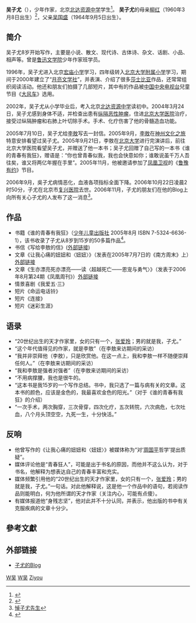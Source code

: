 '''吴子尤'''（{{bd|1990年|4月10日|2006年|10月22日|catIdx=W吴}}），少年作家，北京[[北达资源中学|北达资源中学]]学生<ref>{{Cite web |url=http://news.sohu.com/20061025/n245984284.shtml |title=16岁少年作家吴子尤去世 |accessdate=2009-09-13 |archive-date=2011-02-15 |archive-url=https://web.archive.org/web/20110215113555/http://news.sohu.com/20061025/n245984284.shtml |dead-url=no }}</ref>。
'''吴子尤'''的母亲[[柳红_(1960年3月)|柳红]]（1960年3月8日出生）<ref>{{cite web|title=柳红：回望1980年代的经济学人|url=http://www.21ccom.net/articles/read/article_2010111924908.html|date=2010-11-19|publisher=[[共识网|共识网]]|archiveurl=https://web.archive.org/web/20151124082458/http://www.21ccom.net/articles/read/article_2010111924908.html|archivedate=2015-11-24|deadurl=yes|accessdate=2014-04-16}}</ref>，父亲[[吴国盛|吴国盛]]（1964年9月5日出生）。

== 简介 ==
吴子尤8岁开始写作，主要是小说、散文、现代诗、古体诗、杂文、话剧、小品、相声等。曾是[[鲁迅文学院|鲁迅文学院]]少年作家班学员。

1996年，吴子尤进入北京[[宏庙小学|宏庙小学]]学习，四年级转入[[北京大学附属小学|北京大学附属小学]]学习，期间于2000年建立了“[[月亮文学社|月亮文学社]]”，并表演、介绍了很多[[莎士比亚|莎士比亚]]作品，还常常组织阅读活动。他还和朋友们拍摄了几部短片，其中有的作品被[[中国中央电视台|中国中央电视台]]兒童节目《[[大风车|大风车]]》选用。

2002年，吴子尤从小学毕业后，考入北京[[北达资源中学|北达资源中学]]读初中。2004年3月24日，吴子尤感到身体不适，并检查出患有[[纵隔恶性肿瘤|纵隔恶性肿瘤]]，住进[[北京大学医院|北京大学医院]]治疗，接受过纵隔肿瘤和右肺上叶切除手术。手术、化疗伤害了他的骨髓造血功能。

2005年7月10日，吴子尤给[[李敖|李敖]]写去一封信。2005年9月，[[李敖|李敖]]在[[李敖神州文化之旅|神州文化之旅]]特意安排看望过吴子尤。2005年9月21日，李敖在[[北京大学|北京大学]]进行完演讲后，前往北京大学医院看望吴子尤，并赠送了他一本书；吴子尤回赠了自己写的一本书《谁的青春有我狂》，赠语是：“你也曾青春似我，我也会快意如你；谁敢说虽千万人吾往矣，谁又将两亿年握在手里”。2005年11月，他被邀请参加了[[凤凰卫视|凤凰卫视]]的《[[鲁豫有约|鲁豫有约]]》节目。

2006年9月，吳子尤病情恶化，血液各项指标全面下降。2006年10月22日凌晨2时50分，子尤在北京市[[复兴医院|复兴医院]]去世。2006年11月，子尤的朋友们在他的Blog上向所有关心子尤的人发布了这一消息<ref>[http://www.pcwindows.com.cn/blog/index.php/2006/11/ziyou.html 悼子尤先生]{{dead link|date=2017年12月 |bot=InternetArchiveBot |fix-attempted=yes }}</ref>。

==作品==
*书籍《谁的青春有我狂》（[[少年儿童出版社|少年儿童出版社]] 2005年8月 ISBN 7-5324-6636-1），该书收录了子尤从8岁到15岁的50多篇作品<ref>{{Cite web |url=http://www.ewen.cc/books/bkview.asp?bkid=95689&cid=257309 |title=外部链接 |accessdate=2005-12-21 |archive-date=2006-09-01 |archive-url=https://web.archive.org/web/20060901231730/http://www.ewen.cc/books/bkview.asp?bkid=95689&cid=257309 |dead-url=yes }}</ref>。
*书信《写给李敖的信》([http://www.ewen.cc/books/bkview.asp?bkid=95844&cid=259702 外部链接]{{Wayback|url=http://www.ewen.cc/books/bkview.asp?bkid=95844&cid=259702 |date=20060515014852 }})
*文章《让我心痛的妞妞和〈妞妞〉》（发表在2005年7月7日的《南方周末》上）[http://www.nanfangdaily.com.cn/zm/20050707/wh/wx/200507070065.asp 外部链接]{{Wayback|url=http://www.nanfangdaily.com.cn/zm/20050707/wh/wx/200507070065.asp |date=20051110204735 }}
*文章《生亦漂亮死亦漂亮——读〈超越死亡——恩宠与勇气〉》（发表于2006年8月第24期《凤凰周刊》）[http://blog.sina.com.cn/u/485cdf81010005zs 外部链接]{{Wayback|url=http://blog.sina.com.cn/u/485cdf81010005zs |date=20070307223346 }}
*情景喜剧《我爱五·三》
*短片《命运电话铃》
*短片《连接》
*短片《迷彩生涯》

==语录==
*“20世纪出生的天才作家里，女的只有一个，[[张爱玲|张爱玲]]；男的就是我，子尤。”
*“这个年代值得见的作家，就是李敖”（在李敖来访期间的采访）
*“我并非崇拜他（李敖），只是欣赏他。在这一点上，我和李敖一样不随便崇拜任何人。”（在李敖来访期间的采访）
*“我和李敖是强者对强者”（在李敖来访期间的采访）
*“不用病撑腰，我也是很牛的。
*“这本书是我15岁的一个写作总结。书中，我只选了一篇与病有关的文章。这本书的颜色，应该是金色的，我最喜欢金色的阳光。”（对于《谁的青春有我狂》的介绍）
*“一次手术，两次胸穿，三次骨穿，四次化疗，五次转院，六次病危，七次吐血，八个月头顶空空，九死一生，十分快活。”

==反响==
*他曾写作的《让我心痛的妞妞和〈妞妞〉》被媒体称为“对‘[[周国平_(1945年)|周国平]]哲学’提出质疑”。
*媒体评论他是“青春狂人”，可能是出于书名的原因，而他并不这么认为，对于书名，他解释为想表达自己的青春丰富和充实。
*媒体频繁引用他的“20世纪出生的天才作家里，女的只有一个，[[张爱玲|张爱玲]]；男的就是我，子尤。”一句话。对此他解释说，这是他一个作品中的语句，若阅读作品则能明白，何为他所谓的天才作家（关注内心，可能有点傻）。
*有媒体报道他“身残志坚”，他对此并不十分认同，并表示，他出版的书中有关克服疾病的文章十分少。

==參考文獻==
<div class="references-small">
<references />
</div>

==外部链接==
* [http://blog.sina.com.cn/m/ziyou 子尤的Blog]{{Wayback|url=http://blog.sina.com.cn/m/ziyou |date=20060615082633 }}





[[category:中国现代作家|W吴]]
[[category:北京人|W吴]]
[[category:吳姓|Ziyou]]